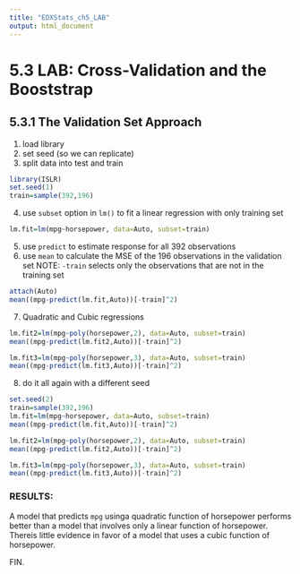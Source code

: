 ```yaml
---
title: "EDXStats_ch5_LAB"
output: html_document
---
```


# 5.3 LAB: Cross-Validation and the Booststrap

## 5.3.1 The Validation Set Approach

1. load library
2. set seed (so we can replicate)
3. split data into test and train

```r
library(ISLR)
set.seed(1)
train=sample(392,196) 
```

4. use `subset` option in `lm()` to fit a linear regression with only training set

```r
lm.fit=lm(mpg~horsepower, data=Auto, subset=train)
```

5. use `predict` to estimate response for all 392 observations
6. use `mean` to calculate the MSE of the 196 observations in the validation set
NOTE: `-train` selects only the observations that are not in the training set

```r
attach(Auto)
mean((mpg-predict(lm.fit,Auto))[-train]^2)
```

7. Quadratic and Cubic regressions

```r
lm.fit2=lm(mpg~poly(horsepower,2), data=Auto, subset=train)
mean((mpg-predict(lm.fit2,Auto))[-train]^2)
```

```r
lm.fit3=lm(mpg~poly(horsepower,3), data=Auto, subset=train)
mean((mpg-predict(lm.fit3,Auto))[-train]^2)
```

8. do it all again with a different seed

```r
set.seed(2)
train=sample(392,196) 
lm.fit=lm(mpg~horsepower, data=Auto, subset=train)
mean((mpg-predict(lm.fit,Auto))[-train]^2)
```

```r
lm.fit2=lm(mpg~poly(horsepower,2), data=Auto, subset=train)
mean((mpg-predict(lm.fit2,Auto))[-train]^2)
```

```r
lm.fit3=lm(mpg~poly(horsepower,3), data=Auto, subset=train)
mean((mpg-predict(lm.fit3,Auto))[-train]^2)
```
### RESULTS:

A model that predicts `mpg` usinga quadratic function of horsepower performs better than a model that involves only a linear function of horsepower. Thereis little evidence in favor of a model that uses a cubic function of horsepower.


FIN.